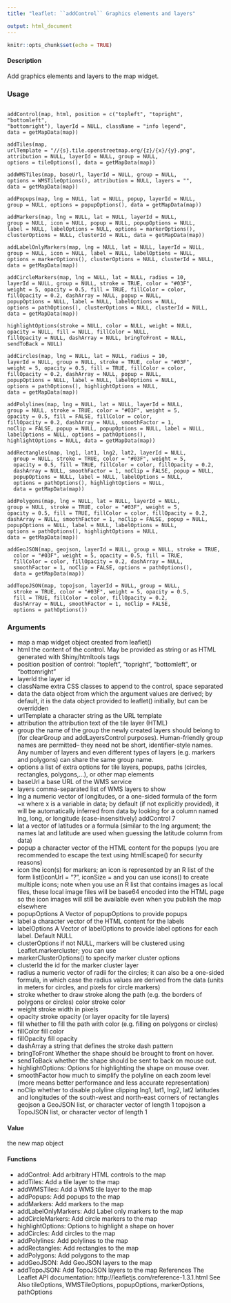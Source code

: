 ```yaml
---
title: "leaflet: ``addControl`` Graphics elements and layers"

output: html_document
---
```


```r
knitr::opts_chunk$set(echo = TRUE)
```

#### Description 

Add graphics elements and layers to the map widget.

### Usage

<pre><code>
addControl(map, html, position = c("topleft", "topright", "bottomleft",
"bottomright"), layerId = NULL, className = "info legend",
data = getMapData(map))

addTiles(map,
urlTemplate = "//{s}.tile.openstreetmap.org/{z}/{x}/{y}.png",
attribution = NULL, layerId = NULL, group = NULL,
options = tileOptions(), data = getMapData(map))

addWMSTiles(map, baseUrl, layerId = NULL, group = NULL,
options = WMSTileOptions(), attribution = NULL, layers = "",
data = getMapData(map))

addPopups(map, lng = NULL, lat = NULL, popup, layerId = NULL,
group = NULL, options = popupOptions(), data = getMapData(map))

addMarkers(map, lng = NULL, lat = NULL, layerId = NULL,
group = NULL, icon = NULL, popup = NULL, popupOptions = NULL,
label = NULL, labelOptions = NULL, options = markerOptions(),
clusterOptions = NULL, clusterId = NULL, data = getMapData(map))

addLabelOnlyMarkers(map, lng = NULL, lat = NULL, layerId = NULL,
group = NULL, icon = NULL, label = NULL, labelOptions = NULL,
options = markerOptions(), clusterOptions = NULL, clusterId = NULL,
data = getMapData(map))

addCircleMarkers(map, lng = NULL, lat = NULL, radius = 10,
layerId = NULL, group = NULL, stroke = TRUE, color = "#03F",
weight = 5, opacity = 0.5, fill = TRUE, fillColor = color,
fillOpacity = 0.2, dashArray = NULL, popup = NULL,
popupOptions = NULL, label = NULL, labelOptions = NULL,
options = pathOptions(), clusterOptions = NULL, clusterId = NULL,
data = getMapData(map))

highlightOptions(stroke = NULL, color = NULL, weight = NULL,
opacity = NULL, fill = NULL, fillColor = NULL,
fillOpacity = NULL, dashArray = NULL, bringToFront = NULL,
sendToBack = NULL)

addCircles(map, lng = NULL, lat = NULL, radius = 10,
layerId = NULL, group = NULL, stroke = TRUE, color = "#03F",
weight = 5, opacity = 0.5, fill = TRUE, fillColor = color,
fillOpacity = 0.2, dashArray = NULL, popup = NULL,
popupOptions = NULL, label = NULL, labelOptions = NULL,
options = pathOptions(), highlightOptions = NULL,
data = getMapData(map))

addPolylines(map, lng = NULL, lat = NULL, layerId = NULL,
group = NULL, stroke = TRUE, color = "#03F", weight = 5,
opacity = 0.5, fill = FALSE, fillColor = color,
fillOpacity = 0.2, dashArray = NULL, smoothFactor = 1,
noClip = FALSE, popup = NULL, popupOptions = NULL, label = NULL,
labelOptions = NULL, options = pathOptions(),
highlightOptions = NULL, data = getMapData(map))

addRectangles(map, lng1, lat1, lng2, lat2, layerId = NULL,
  group = NULL, stroke = TRUE, color = "#03F", weight = 5,
  opacity = 0.5, fill = TRUE, fillColor = color, fillOpacity = 0.2,
  dashArray = NULL, smoothFactor = 1, noClip = FALSE, popup = NULL,
  popupOptions = NULL, label = NULL, labelOptions = NULL,
  options = pathOptions(), highlightOptions = NULL,
  data = getMapData(map))

addPolygons(map, lng = NULL, lat = NULL, layerId = NULL,
group = NULL, stroke = TRUE, color = "#03F", weight = 5,
opacity = 0.5, fill = TRUE, fillColor = color, fillOpacity = 0.2,
dashArray = NULL, smoothFactor = 1, noClip = FALSE, popup = NULL,
popupOptions = NULL, label = NULL, labelOptions = NULL,
options = pathOptions(), highlightOptions = NULL,
data = getMapData(map))

addGeoJSON(map, geojson, layerId = NULL, group = NULL, stroke = TRUE,
  color = "#03F", weight = 5, opacity = 0.5, fill = TRUE,
  fillColor = color, fillOpacity = 0.2, dashArray = NULL,
  smoothFactor = 1, noClip = FALSE, options = pathOptions(),
  data = getMapData(map))

addTopoJSON(map, topojson, layerId = NULL, group = NULL,
  stroke = TRUE, color = "#03F", weight = 5, opacity = 0.5,
  fill = TRUE, fillColor = color, fillOpacity = 0.2,
  dashArray = NULL, smoothFactor = 1, noClip = FALSE,
  options = pathOptions())
</code></pre>

### Arguments

* map a map widget object created from leaflet()
* html the content of the control. May be provided as string or as HTML generated
with Shiny/htmltools tags
* position position of control: "topleft", "topright", "bottomleft", or "bottomright"
* layerId the layer id
* className extra CSS classes to append to the control, space separated
* data the data object from which the argument values are derived; by default, it is the
data object provided to leaflet() initially, but can be overridden
* urlTemplate a character string as the URL template
* attribution the attribution text of the tile layer (HTML)
* group the name of the group the newly created layers should belong to (for clearGroup and addLayersControl purposes). Human-friendly group names are permitted– they need not be short, identifier-style names. Any number of layers and even
different types of layers (e.g. markers and polygons) can share the same group name.
* options a list of extra options for tile layers, popups, paths (circles, rectangles, polygons,...), or other map elements
* baseUrl a base URL of the WMS service
* layers comma-separated list of WMS layers to show
* lng a numeric vector of longitudes, or a one-sided formula of the form ~x where x is a variable in data; by default (if not explicitly provided), it will be automatically inferred from data by looking for a column named lng, long, or longitude
(case-insensitively)
addControl 7
* lat a vector of latitudes or a formula (similar to the lng argument; the names lat and latitude are used when guessing the latitude column from data)
* popup a character vector of the HTML content for the popups (you are recommended to escape the text using htmlEscape() for security reasons)
* icon the icon(s) for markers; an icon is represented by an R list of the form list(iconUrl = "?", iconSize = and you can use icons() to create multiple icons; note when you use an R list that contains images as local files, these local image files will be base64 encoded into the HTML page so the icon images will still be available even when you publish the map elsewhere
* popupOptions A Vector of popupOptions to provide popups
* label a character vector of the HTML content for the labels
* labelOptions A Vector of labelOptions to provide label options for each label. Default NULL
* clusterOptions if not NULL, markers will be clustered using Leaflet.markercluster; you can use
* markerClusterOptions() to specify marker cluster options
* clusterId the id for the marker cluster layer
* radius a numeric vector of radii for the circles; it can also be a one-sided formula, in which case the radius values are derived from the data (units in meters for circles, and pixels for circle markers)
* stroke whether to draw stroke along the path (e.g. the borders of polygons or circles)
color stroke color
* weight stroke width in pixels
* opacity stroke opacity (or layer opacity for tile layers)
* fill whether to fill the path with color (e.g. filling on polygons or circles)
* fillColor fill color
* fillOpacity fill opacity
* dashArray a string that defines the stroke dash pattern
* bringToFront Whether the shape should be brought to front on hover.
* sendToBack whether the shape should be sent to back on mouse out.
* highlightOptions: Options for highlighting the shape on mouse over.
* smoothFactor how much to simplify the polyline on each zoom level (more means better performance and less accurate representation)
* noClip whether to disable polyline clipping
lng1, lat1, lng2, lat2 latitudes and longitudes of the south-west and north-east corners of rectangles
geojson a GeoJSON list, or character vector of length 1
topojson a TopoJSON list, or character vector of length 1

#### Value
the new map object

#### Functions
*  addControl: Add arbitrary HTML controls to the map
*  addTiles: Add a tile layer to the map
*  addWMSTiles: Add a WMS tile layer to the map
*  addPopups: Add popups to the map
*  addMarkers: Add markers to the map
*  addLabelOnlyMarkers: Add Label only markers to the map
*  addCircleMarkers: Add circle markers to the map
*  highlightOptions: Options to highlight a shape on hover
*  addCircles: Add circles to the map
*  addPolylines: Add polylines to the map
*  addRectangles: Add rectangles to the map
*  addPolygons: Add polygons to the map
*  addGeoJSON: Add GeoJSON layers to the map
*  addTopoJSON: Add TopoJSON layers to the map
References
The Leaflet API documentation: http://leafletjs.com/reference-1.3.1.html
See Also
tileOptions, WMSTileOptions, popupOptions, markerOptions, pathOptions
